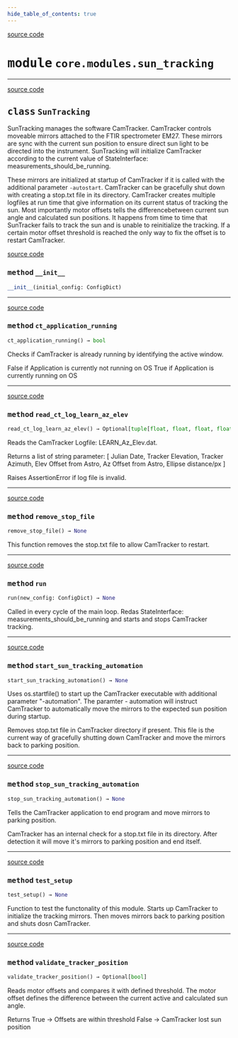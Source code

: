 ```yaml
---
hide_table_of_contents: true
---
```


<!-- markdownlint-disable -->

<a href="https://github.com/tum-esm/pyra/tree/main/packages/core/modules/sun_tracking.py#L0" className="SourceCodeLinkBadge">source code</a>

# <kbd>module</kbd> `core.modules.sun_tracking`






---

<a href="https://github.com/tum-esm/pyra/tree/main/packages/core/modules/sun_tracking.py#L12" className="SourceCodeLinkBadge">source code</a>

## <kbd>class</kbd> `SunTracking`
SunTracking manages the software CamTracker. CamTracker controls moveable mirrors attached to the FTIR spectrometer EM27. These mirrors are sync with the current sun position to ensure direct sun light to be directed into the instrument. SunTracking will initialize CamTracker according to the current value of StateInterface: measurements_should_be_running. 

These mirrors are initialized at startup of CamTracker if it is called with the additional parameter `-autostart`. CamTracker can be gracefully shut down with creating a stop.txt file in its directory. CamTracker creates multiple logfiles at run time that give information on its current status of tracking the sun. Most importantly motor offsets tells the differencebetween current sun angle and calculated sun positions. It happens from time to time that SunTracker fails to track the sun and is unable to reinitialize the tracking. If a certain motor offset threshold is reached the only way to fix the offset is to restart CamTracker. 

<a href="https://github.com/tum-esm/pyra/tree/main/packages/core/modules/sun_tracking.py#L30" className="SourceCodeLinkBadge">source code</a>

### <kbd>method</kbd> `__init__`

```python
__init__(initial_config: ConfigDict)
```








---

<a href="https://github.com/tum-esm/pyra/tree/main/packages/core/modules/sun_tracking.py#L95" className="SourceCodeLinkBadge">source code</a>

### <kbd>method</kbd> `ct_application_running`

```python
ct_application_running() → bool
```

Checks if CamTracker is already running by identifying the active window. 

False if Application is currently not running on OS True if Application is currently running on OS 

---

<a href="https://github.com/tum-esm/pyra/tree/main/packages/core/modules/sun_tracking.py#L161" className="SourceCodeLinkBadge">source code</a>

### <kbd>method</kbd> `read_ct_log_learn_az_elev`

```python
read_ct_log_learn_az_elev() → Optional[tuple[float, float, float, float, float, float]]
```

Reads the CamTracker Logfile: LEARN_Az_Elev.dat. 

Returns a list of string parameter: [  Julian Date,  Tracker Elevation,  Tracker Azimuth,  Elev Offset from Astro,  Az Offset from Astro,  Ellipse distance/px ] 

Raises AssertionError if log file is invalid. 

---

<a href="https://github.com/tum-esm/pyra/tree/main/packages/core/modules/sun_tracking.py#L152" className="SourceCodeLinkBadge">source code</a>

### <kbd>method</kbd> `remove_stop_file`

```python
remove_stop_file() → None
```

This function removes the stop.txt file to allow CamTracker to restart. 

---

<a href="https://github.com/tum-esm/pyra/tree/main/packages/core/modules/sun_tracking.py#L36" className="SourceCodeLinkBadge">source code</a>

### <kbd>method</kbd> `run`

```python
run(new_config: ConfigDict) → None
```

Called in every cycle of the main loop. Redas StateInterface: measurements_should_be_running and starts and stops CamTracker tracking. 

---

<a href="https://github.com/tum-esm/pyra/tree/main/packages/core/modules/sun_tracking.py#L113" className="SourceCodeLinkBadge">source code</a>

### <kbd>method</kbd> `start_sun_tracking_automation`

```python
start_sun_tracking_automation() → None
```

Uses os.startfile() to start up the CamTracker executable with additional parameter "-automation". The paramter - automation will instruct CamTracker to automatically move the mirrors to the expected sun position during startup. 

Removes stop.txt file in CamTracker directory if present. This file is the current way of gracefully shutting down CamTracker and move the mirrors back to parking position. 

---

<a href="https://github.com/tum-esm/pyra/tree/main/packages/core/modules/sun_tracking.py#L139" className="SourceCodeLinkBadge">source code</a>

### <kbd>method</kbd> `stop_sun_tracking_automation`

```python
stop_sun_tracking_automation() → None
```

Tells the CamTracker application to end program and move mirrors to parking position. 

CamTracker has an internal check for a stop.txt file in its directory. After detection it will move it's mirrors to parking position and end itself. 

---

<a href="https://github.com/tum-esm/pyra/tree/main/packages/core/modules/sun_tracking.py#L226" className="SourceCodeLinkBadge">source code</a>

### <kbd>method</kbd> `test_setup`

```python
test_setup() → None
```

Function to test the functonality of this module. Starts up CamTracker to initialize the tracking mirrors. Then moves mirrors back to parking position and shuts dosn CamTracker. 

---

<a href="https://github.com/tum-esm/pyra/tree/main/packages/core/modules/sun_tracking.py#L205" className="SourceCodeLinkBadge">source code</a>

### <kbd>method</kbd> `validate_tracker_position`

```python
validate_tracker_position() → Optional[bool]
```

Reads motor offsets and compares it with defined threshold. The motor offset defines the difference between the current active and calculated sun angle. 

Returns True -> Offsets are within threshold False -> CamTracker lost sun position 


